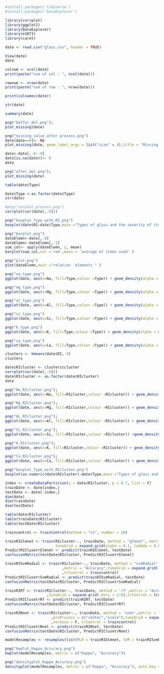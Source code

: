 ```r
#install.packages('tidyverse')
#install.packages('DataExplorer')
```
```r
library(corrplot)
library(ggplot2)
library(DataExplorer)
library(e1071)
library(caret)
```
```r
date <- read.csv("glass.csv", header = TRUE)
```

```r
View(date)
date
```

```r
colnum <- ncol(date)
print(paste("num of col : ", ncol(date)))
```

```r
rownum <- nrow(date)
print(paste("num of row : ", nrow(date)))
```

```r
print(colnames(date))
```

```r
str(date)
```

```r
summary(date)
```

```r
png("beffor_del.png");
plot_missing(date)
```

```r
png("missing_value_after process.png")
date[date==0]<- NA
plot_missing(date, geom_label_args = list("size" = 4),title = "Missing Data in Glass",theme_config = list(legend.position =c("top")))
```

```r
date<-date[,-8:-9]
date[is.na(date)]<- 0
date
```

```r
png("after_del.png");
plot_missing(date)
```
```r
table(date$Type)
```

```r
date$Type <-as.factor(date$Type)
str(date)
```

```r
#png("corplot_process.png")
corrplot(cor(date[,-8]))
```

```r
png("boxplot_Type_with_RI.png")
boxplot(date$RI~date$Type,main ="Types of glass and the severity of its refraction",xlab = 'Type',ylab = 'RI')
```

```r
png("barplot.png")
dateElemn<-date[,-8]
dateElemn<-dateElemn[,-1]
sum_col<- apply(dateElemn, 2, mean)
barplot(sum_col,col ='red',main = 'average of items used' )
```

```r
png("plot.png")
plot(dateElemn,main ="relation  elements " )
```

```r
png("na_type.png")
ggplot(date, aes(x=Na, fill=Type,colour =Type)) + geom_density(alpha = 0.1)
```

```r
png("mg_type.png")
ggplot(date, aes(x=Mg, fill=Type,colour =Type)) + geom_density(alpha = 0.1)
```

```r
png("al_type.png")
ggplot(date, aes(x=Al, fill=Type,colour =Type)) + geom_density(alpha = 0.1)
```

```r
png("si_type.png")
ggplot(date, aes(x=Si, fill=Type,colour =Type)) + geom_density(alpha = 0.1)
```

```r
png("k_type.png")
ggplot(date, aes(x=K, fill=Type,colour =Type)) + geom_density(alpha = 0.1)
```

```r
png("ca_type.png")
ggplot(date, aes(x=Ca, fill=Type,colour =Type)) + geom_density(alpha = 0.1)
```

```r
clusters <- kmeans(date$RI, 9)
clusters 
```
```r
date$RIcluster <- clusters$cluster
corrplot(cor(date[,-8]))
date$RIcluster <- as.factor(date$RIcluster)
date
```

```r
png("Na_RIcluster.png");
ggplot(date, aes(x=Na, fill=RIcluster,colour =RIcluster)) + geom_density(alpha = 0.1)
```
```r
png("Mg_RIcluster.png");
ggplot(date, aes(x=Mg, fill=RIcluster,colour =RIcluster)) + geom_density(alpha = 0.1)
```

```r
png("AL_RIcluster.png");
ggplot(date, aes(x=Al, fill=RIcluster,colour =RIcluster)) + geom_density(alpha = 0.1)
```

```r
png("Si_RIcluster.png");
ggplot(date, aes(x=Si, fill=RIcluster,colour =RIcluster)) +geom_density(alpha = 0.1)
```

```r
png("K_RIcluster.png");
ggplot(date, aes(x=K, fill=RIcluster,colour =RIcluster)) + geom_density(alpha = 0.1)
```

```r
png("Ca_RIcluster.png");
ggplot(date, aes(x=Ca, fill=RIcluster,colour =RIcluster)) + geom_density(alpha = 0.1)
```

```r
png("boxplot_Type_with_RIcluster.png")
boxplot(as.numeric(date$RIcluster)~date$Type,main ="Types of glass and the severity of its refraction",xlab = 'Type',ylab = 'RIcluster')
```

```r
index <- createDataPartition(y = date$RIcluster, p = 0.7, list = F)
trainDate <- date[index,]
testDate <- date[-index,]
dim(date)
dim(trainDate)
dim(testDate)

```

```r
table(date$RIcluster)
table(trainDate$RIcluster)
table(testDate$RIcluster)
```

```r
traincontrol <- trainControl(method = "cv", number = 10)
```

```r
trainRIGlmnet <- train(RIcluster~., trainDate, method = "glmnet", metric = "Accuracy",
                       tuneGrid = expand.grid(alpha = 0.1, lambda = 0.004972569),trControl = traincontrol)
PredictRIClusetrGlmnet <- predict(trainRIGlmnet, testDate)
confusionMatrix(testDate$RIcluster, PredictRIClusetrGlmnet)
```

```r
trainRISvmRadial <- train(RIcluster~., trainDate, method = "svmRadial", preProcess = c("center","scale")
                          ,metric = "Accuracy",tuneGrid = expand.grid(.sigma = 0.5, .C = 10)
                          ,trControl = traincontrol)
PredictRIClusetrSvmRadial <- predict(trainRISvmRadial, testDate)
confusionMatrix(testDate$RIcluster, PredictRIClusetrSvmRadial)
```

```r
trainRIRf <- train(RIcluster~., trainDate, method = 'rf',metric = "Accuracy",ntree = 500
                   ,tuneGrid = expand.grid(.mtry = 2:8),trControl = traincontrol)
PredictRIClusetrRf <- predict(trainRIRf, testDate)
confusionMatrix(testDate$RIcluster, PredictRIClusetrRf)
```

```r
trainRINnet <- train(RIcluster~., trainDate, method = 'nnet',metric = "Accuracy"
                     ,preProcess = c("center","scale"),tuneGrid = expand.grid(size = 10, decay = 0.1)
                     ,verbose = F, trControl = traincontrol)
PredictRIClusetrNnet <- predict(trainRINnet, testDate)
confusionMatrix(testDate$RIcluster, PredictRIClusetrNnet)
```
```r
modelResamples <- resamples(list(MLR = trainRIGlmnet, SVM = trainRISvmRadial, RF = trainRIRf,NNet = trainRINnet))
```

```r
png("bwplot_Kappa_Accuracy.png")
bwplot(modelResamples, metric = c("Kappa", "Accuracy"))
```

```r
png("densityplot_Kappa_Accuracy.png")
densityplot(modelResamples, metric = c("Kappa", "Accuracy"), auto.key = list(coloumns = 3))
```

